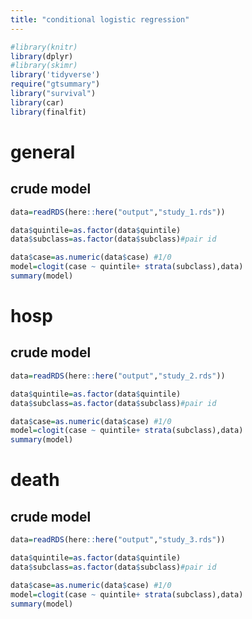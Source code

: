 ```yaml
---
title: "conditional logistic regression"
---
```


```r
#library(knitr)
library(dplyr)
#library(skimr)
library('tidyverse')
require("gtsummary")
library("survival")
library(car)
library(finalfit)
```


# general
##  crude model
```r
data=readRDS(here::here("output","study_1.rds"))

data$quintile=as.factor(data$quintile)
data$subclass=as.factor(data$subclass)#pair id

data$case=as.numeric(data$case) #1/0
model=clogit(case ~ quintile+ strata(subclass),data) 
summary(model)
```

# hosp
##  crude model
```r
data=readRDS(here::here("output","study_2.rds"))

data$quintile=as.factor(data$quintile)
data$subclass=as.factor(data$subclass)#pair id

data$case=as.numeric(data$case) #1/0
model=clogit(case ~ quintile+ strata(subclass),data) 
summary(model)
```


# death
##  crude model
```r
data=readRDS(here::here("output","study_3.rds"))

data$quintile=as.factor(data$quintile)
data$subclass=as.factor(data$subclass)#pair id

data$case=as.numeric(data$case) #1/0
model=clogit(case ~ quintile+ strata(subclass),data) 
summary(model)
```



